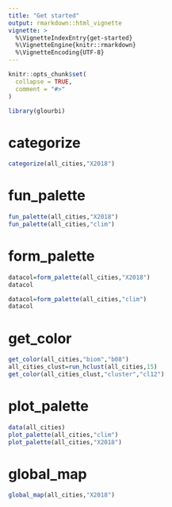 ```yaml
---
title: "Get started"
output: rmarkdown::html_vignette
vignette: >
  %\VignetteIndexEntry{get-started}
  %\VignetteEngine{knitr::rmarkdown}
  %\VignetteEncoding{UTF-8}
---
```


```r
knitr::opts_chunk$set(
  collapse = TRUE,
  comment = "#>"
)
```

```r
library(glourbi)
```

<!-- WARNING - This vignette is generated by {fusen} from dev/3-flat_global_map.Rmd: do not edit by hand -->

# categorize

    

  

```r
categorize(all_cities,"X2018")
```

  

  


# fun_palette

    

  

```r
fun_palette(all_cities,"X2018")
fun_palette(all_cities,"clim")
```

  

  


# form_palette

    

  

```r
datacol=form_palette(all_cities,"X2018")
datacol

datacol=form_palette(all_cities,"clim")
datacol
```

  

# get_color

    

  

```r
get_color(all_cities,"biom","b08")
all_cities_clust=run_hclust(all_cities,15)
get_color(all_cities_clust,"cluster","cl12")
```

  

  


# plot_palette

    

  

```r
data(all_cities)
plot_palette(all_cities,"clim")
plot_palette(all_cities,"X2018")
```

  

    



# global_map

```r
global_map(all_cities,"X2018")
```

